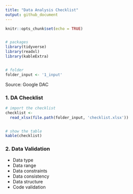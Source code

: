 ```yaml
---
title: "Data Analysis Checklist"
output: github_document
---
```


```r
knitr::opts_chunk$set(echo = TRUE)


# packages
library(tidyverse)
library(readxl)
library(kableExtra)


# folder
folder_input <- '1_input'


```

Source: Google DAC

### 1. DA Checklist

```r

# import the checklist
checklist <- 
  read_xlsx(file.path(folder_input, 'checklist.xlsx'))


# show the table
kable(checklist)


```


### 2. Data Validation
- Data type
- Data range
- Data constraints
- Data consistency
- Data structure
- Code validation